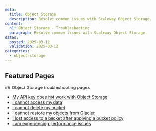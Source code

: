 ```yaml
---
meta:
  title: Object Storage
  description: Resolve common issues with Scaleway Object Storage.
content:
  h1: Object Storage - Troubleshooting
  paragraph: Resolve common issues with Scaleway Object Storage.
dates:
  posted: 2025-03-12
  validation: 2025-03-12
categories:
  - object-storage
---
```


<ProductHeader
  productName="Object Storage troubleshooting"
  productLogo="objectStorage"
  description="Resolve common issues with Scaleway Object Storage."
/>

## Featured Pages
<Grid>
    <DefaultCard 
      title="Object Storage FAQ"
      description="General information on Object Storage"
      url="/object-storage/faq"
      label="See more"
    />
    <DefaultCard 
      title="Bucket Policies Overview"
      description="Information and examples on Bucket policies."
      url="/object-storage/api-cli/bucket-policy/"
      label="See more"
    />
    <DefaultCard 
      title="API calls list"
      description="List of supported API calls."
      url="/object-storage/api-cli/using-api-call-list/"
      label="See more"
    />
</Grid>
<Grid>
    <DefaultCard 
      title="Optimize your Object Storage performance"
      description="Tips to optimize your deployment."
      url="/object-storage/reference-content/optimize-object-storage-performance/"
      label="See more"
    />
    <DefaultCard 
      title="Amazon S3 and IAM permissions equivalence"
      description="Authorized operations per permissions set."
      url="/object-storage/reference-content/s3-iam-permissions-equivalence/"
      label="See more"
    />
    <DefaultCard 
      title="Migrating data from one bucket to another"
      description="Transfer objects between two buckets."
      url="/object-storage/api-cli/migrating-buckets/"
      label="See more"
    />
</Grid>
## Object Storage troubleshooting pages 

- [My API key does not work with Object Storage](/object-storage/troubleshooting/api-key-does-not-work/)
- [I cannot access my data](/object-storage/troubleshooting/cannot-access-data/)
- [I cannot delete my bucket](/object-storage/troubleshooting/cannot-delete-bucket/)
- [I cannot restore my objects from Glacier](/object-storage/troubleshooting/cannot-restore-glacier/)
- [I lost access to a bucket after applying a bucket policy](/object-storage/troubleshooting/lost-bucket-access-bucket-policy/)
- [I am experiencing performance issues](/object-storage/troubleshooting/low-performance/)

